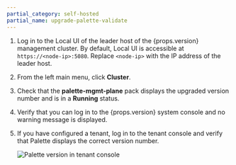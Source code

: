 ```yaml
---
partial_category: self-hosted
partial_name: upgrade-palette-validate
---
```


1. Log in to the Local UI of the leader host of the {props.version} management cluster. By default, Local UI is accessible at `https://<node-ip>:5080`. Replace `<node-ip>` with the IP address of the leader host.

2. From the left main menu, click **Cluster**.

3. Check that the **palette-mgmt-plane** pack displays the upgraded version number and is in a **Running** status.

4. Verify that you can log in to the {props.version} system console and no warning message is displayed.

5. If you have configured a tenant, log in to the tenant console and verify that Palette displays the correct version number.

   ![Palette version in tenant console](/enterprise-version_install-palette_palette-management-appliance_palette-tenant-version.webp)
